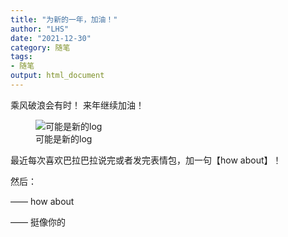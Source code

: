 ```yaml
---
title: "为新的一年，加油！"
author: "LHS"
date: "2021-12-30"
category: 随笔
tags: 
- 随笔
output: html_document
---
```


乘风破浪会有时！
来年继续加油！

![可能是新的log](https://github.com/Farewellznm/myblog/blob/main/content/posts/pic/2.jpg?raw=true =100x100 "冲浪小鳄鱼")



最近每次喜欢巴拉巴拉说完或者发完表情包，加一句【how about】！

然后：

—— how about

—— 挺像你的